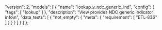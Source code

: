   "version": 2,
  "models": [
    {
      "name": "lookup_v_ndc_generic_ind",
      "config": {
        "tags": [
          "lookup"
        ]
      },
      "description": "View provides NDC generic indicator info\n",
      "data_tests": [
        {
          "not_empty": {
            "meta": {
              "requirement": [
                "ETL-836"
              ]
            }
          }
        }
      ]
    }
  ]
};
